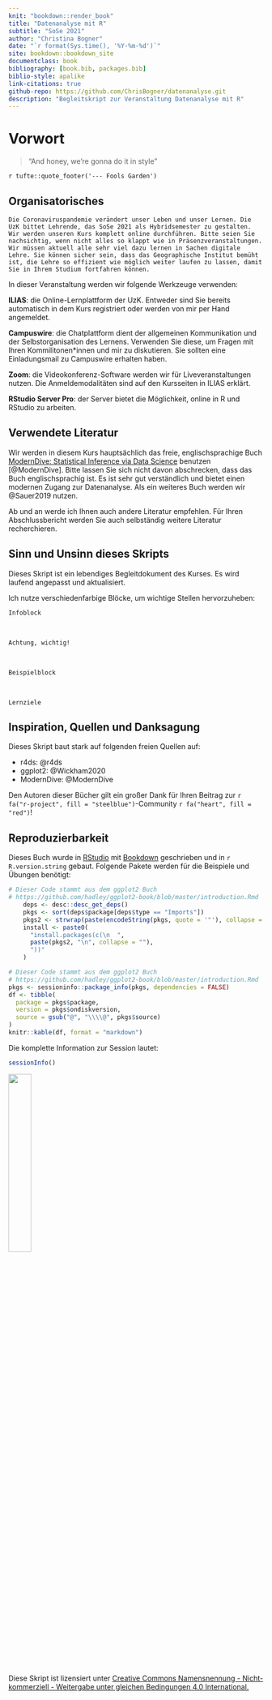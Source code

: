 ```yaml
---
knit: "bookdown::render_book"
title: "Datenanalyse mit R"
subtitle: "SoSe 2021"
author: "Christina Bogner"
date: "`r format(Sys.time(), '%Y-%m-%d')`"
site: bookdown::bookdown_site
documentclass: book
bibliography: [book.bib, packages.bib]
biblio-style: apalike
link-citations: true
github-repo: https://github.com/ChrisBogner/datenanalyse.git
description: "Begleitskript zur Veranstaltung Datenanalyse mit R"
---
```


# Vorwort {-}

> "And honey, we're gonna do it in style"

`r tufte::quote_footer('--- Fools Garden')`

## Organisatorisches {-}

```block
Die Coronaviruspandemie verändert unser Leben und unser Lernen. Die UzK bittet Lehrende, das SoSe 2021 als Hybridsemester zu gestalten. Wir werden unseren Kurs komplett online durchführen. Bitte seien Sie nachsichtig, wenn nicht alles so klappt wie in Präsenzveranstaltungen. Wir müssen aktuell alle sehr viel dazu lernen in Sachen digitale Lehre. Sie können sicher sein, dass das Geographische Institut bemüht ist, die Lehre so effizient wie möglich weiter laufen zu lassen, damit Sie in Ihrem Studium fortfahren können.
```

In dieser Veranstaltung werden wir folgende Werkzeuge verwenden:

**ILIAS**: die Online-Lernplattform der UzK. Entweder sind Sie bereits automatisch in dem Kurs registriert oder werden von mir per Hand angemeldet.

**Campuswire**: die Chatplattform dient der allgemeinen Kommunikation und der Selbstorganisation des Lernens. Verwenden Sie diese, um Fragen mit Ihren Kommilitonen*innen und mir zu diskutieren. Sie sollten eine Einladungsmail zu Campuswire erhalten haben.

**Zoom**: die Videokonferenz-Software werden wir für Liveveranstaltungen nutzen. Die Anmeldemodalitäten sind auf den Kursseiten in ILIAS erklärt.

**RStudio Server Pro**: der Server bietet die Möglichkeit, online in R und RStudio zu arbeiten.

## Verwendete Literatur {-}

Wir werden in diesem Kurs hauptsächlich das freie, englischsprachige Buch [ModernDive: Statistical Inference via Data Science](https://moderndive.com/) benutzen [@ModernDive]. Bitte lassen Sie sich nicht davon abschrecken, dass das Buch englischsprachig ist. Es ist sehr gut verständlich und bietet einen modernen Zugang zur Datenanalyse. Als ein weiteres Buch werden wir @Sauer2019 nutzen.

Ab und an werde ich Ihnen auch andere Literatur empfehlen. Für Ihren Abschlussbericht werden Sie auch selbständig weitere Literatur recherchieren.

## Sinn und Unsinn dieses Skripts {-}

Dieses Skript ist ein lebendiges Begleitdokument des Kurses. Es wird laufend angepasst und aktualisiert.

Ich nutze verschiedenfarbige Blöcke, um wichtige Stellen hervorzuheben:

```block
Infoblock
```

<br>

```block
Achtung, wichtig!
```

<br>

```block
Beispielblock
```

<br>

```block
Lernziele
```

<!-- <br> -->

<!-- ```{block, type='rmdsummary'} -->
<!-- Zusammenfassung -->
<!-- ``` -->

## Inspiration, Quellen und Danksagung {-}

Dieses Skript baut stark auf folgenden freien Quellen auf:

- r4ds: @r4ds
- ggplot2: @Wickham2020
- ModernDive: @ModernDive

Den Autoren dieser Bücher gilt ein großer Dank für Ihren Beitrag zur `r fa("r-project", fill = "steelblue")`-Community `r fa("heart", fill = "red")`!

## Reproduzierbarkeit {-}
Dieses Buch wurde in [RStudio](https://www.rstudio.com/products/rstudio/) mit [Bookdown](https://bookdown.org/) geschrieben und in `r R.version.string` gebaut. Folgende Pakete werden für die Beispiele und Übungen benötigt:

```r
# Dieser Code stammt aus dem ggplot2 Buch
# https://github.com/hadley/ggplot2-book/blob/master/introduction.Rmd
    deps <- desc::desc_get_deps()
    pkgs <- sort(deps$package[deps$type == "Imports"])
    pkgs2 <- strwrap(paste(encodeString(pkgs, quote = '"'), collapse = ", "), exdent = 2)
    install <- paste0(
      "install.packages(c(\n  ", 
      paste(pkgs2, "\n", collapse = ""), 
      "))"
    )
```


```r
# Dieser Code stammt aus dem ggplot2 Buch
# https://github.com/hadley/ggplot2-book/blob/master/introduction.Rmd
pkgs <- sessioninfo::package_info(pkgs, dependencies = FALSE)
df <- tibble(
  package = pkgs$package,
  version = pkgs$ondiskversion,
  source = gsub("@", "\\\\@", pkgs$source)
)
knitr::kable(df, format = "markdown")
```


Die komplette Information zur Session lautet:

```r
sessionInfo()
```

![](figures/Cc-by-nc-sa_icon.svg){width=30%}

Diese Skript ist lizensiert unter [Creative Commons Namensnennung - Nicht-kommerziell - Weitergabe unter gleichen Bedingungen 4.0 International.](https://creativecommons.org/licenses/by-nc-sa/4.0/deed.de/)